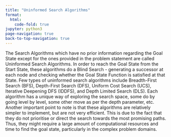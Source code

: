 ```yaml
---
title: "Uninformed Search Algorithms"
format:
  html:
    code-fold: true
jupyter: python3
page-navigation: true
back-to-top-navigation: true
---
```


<!-- Google tag (gtag.js) -->
<script async src="https://www.googletagmanager.com/gtag/js?id=G-43XXVJQ0JD"></script>
<script>
  window.dataLayer = window.dataLayer || [];
  function gtag(){dataLayer.push(arguments);}
  gtag('js', new Date());

  gtag('config', 'G-43XXVJQ0JD');
</script>

The Search Algorithms which have no prior information regarding the Goal State except for the ones provided in the problem statement are called Uninformed Search Algorithms. In order to reach the Goal State from the Start State, these algorithms do a Blind Search - generating a successor at each node and checking whether the Goal State Function is satisfied at that State. Few types of uninformed search algorithms include Breadth-First Search (BFS), Depth-First Search (DFS), Uniform Cost Search (UCS), Iterative Deepening DFS (IDDFS), and Depth Limited Search (DLS). Each algorithm has a unique way of exploring the search space, some do by going level by level, some other move as per the depth parameter, etc. Another important point to note is that these algorithms are relatively simpler to implement, but are not very efficient. This is due to the fact that they do not prioritise or direct the search towards the most promising paths. Thus, they might require a large amount of computational resources and time to find the goal state, particularly in the complex problem domains. 